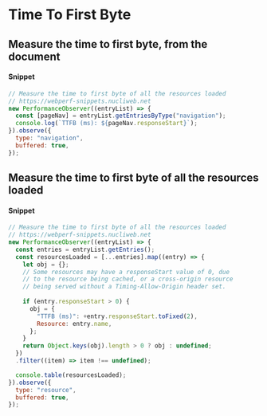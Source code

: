 # Time To First Byte

## Measure the time to first byte, from the document

#### Snippet

```js copy
// Measure the time to first byte of all the resources loaded
// https://webperf-snippets.nucliweb.net
new PerformanceObserver((entryList) => {
  const [pageNav] = entryList.getEntriesByType("navigation");
  console.log(`TTFB (ms): ${pageNav.responseStart}`);
}).observe({
  type: "navigation",
  buffered: true,
});
```

## Measure the time to first byte of all the resources loaded

#### Snippet

```js copy
// Measure the time to first byte of all the resources loaded
// https://webperf-snippets.nucliweb.net
new PerformanceObserver((entryList) => {
  const entries = entryList.getEntries();
  const resourcesLoaded = [...entries].map((entry) => {
    let obj = {};
    // Some resources may have a responseStart value of 0, due
    // to the resource being cached, or a cross-origin resource
    // being served without a Timing-Allow-Origin header set.
    
    if (entry.responseStart > 0) {
      obj = {
        "TTFB (ms)": +entry.responseStart.toFixed(2),
        Resource: entry.name,
      };
    }
    return Object.keys(obj).length > 0 ? obj : undefined;
  })
  .filter((item) => item !== undefined);

  console.table(resourcesLoaded);
}).observe({
  type: "resource",
  buffered: true,
});
```

